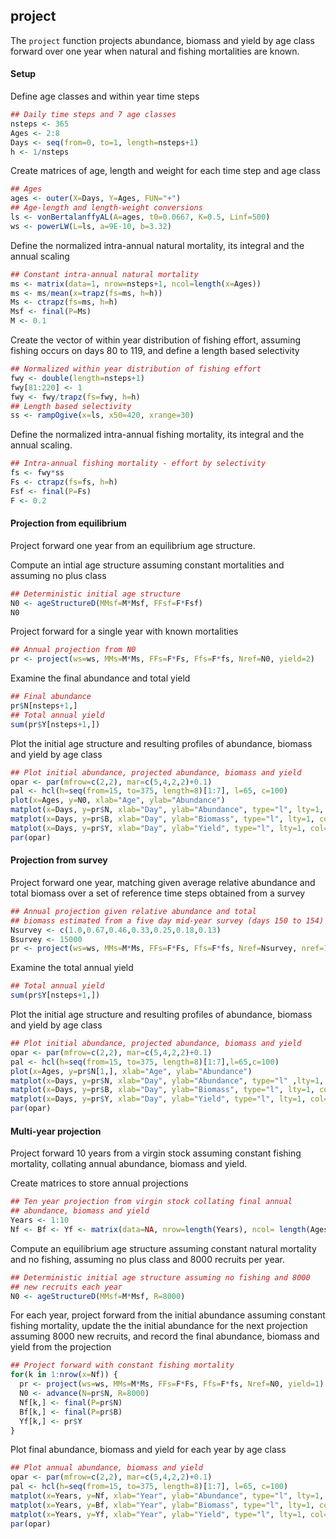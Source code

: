 ## project 

The `project` function projects abundance, biomass and yield by age
class forward over one year when natural and fishing mortalities are
known.

#### Setup

Define age classes and within year time steps
```r
## Daily time steps and 7 age classes
nsteps <- 365
Ages <- 2:8
Days <- seq(from=0, to=1, length=nsteps+1)
h <- 1/nsteps
```

Create matrices of age, length and weight for each time step and age class
```r
## Ages
ages <- outer(X=Days, Y=Ages, FUN="+")
## Age-length and length-weight conversions
ls <- vonBertalanffyAL(A=ages, t0=0.0667, K=0.5, Linf=500)
ws <- powerLW(L=ls, a=9E-10, b=3.32)
```

Define the normalized intra-annual natural mortality, its integral and the annual scaling
```r
## Constant intra-annual natural mortality
ms <- matrix(data=1, nrow=nsteps+1, ncol=length(x=Ages))
ms <- ms/mean(x=trapz(fs=ms, h=h))
Ms <- ctrapz(fs=ms, h=h)
Msf <- final(P=Ms)
M <- 0.1
```


Create the vector of within year distribution of fishing effort,
assuming fishing occurs on days 80 to 119, and define a length based
selectivity
```r
## Normalized within year distribution of fishing effort
fwy <- double(length=nsteps+1)
fwy[81:220] <- 1
fwy <- fwy/trapz(fs=fwy, h=h)
## Length based selectivity
ss <- rampOgive(x=ls, x50=420, xrange=30)
```

Define the normalized intra-annual fishing mortality, its integral and
the annual scaling.
```r
## Intra-annual fishing mortality - effort by selectivity
fs <- fwy*ss
Fs <- ctrapz(fs=fs, h=h)
Fsf <- final(P=Fs)
F <- 0.2
```

#### Projection from equilibrium 

Project forward one year from an equilibrium age structure.

Compute an intial age structure assuming constant mortalities and
assuming no plus class
```r
## Deterministic initial age structure
N0 <- ageStructureD(MMsf=M*Msf, FFsf=F*Fsf)
N0
```

Project forward for a single year with known mortalities
```r
## Annual projection from N0
pr <- project(ws=ws, MMs=M*Ms, FFs=F*Fs, Ffs=F*fs, Nref=N0, yield=2)
```

Examine the final abundance and total yield 
```r
## Final abundance
pr$N[nsteps+1,]
## Total annual yield
sum(pr$Y[nsteps+1,])
```

Plot the initial age structure and resulting profiles of abundance,
biomass and yield by age class
```r
## Plot initial abundance, projected abundance, biomass and yield
opar <- par(mfrow=c(2,2), mar=c(5,4,2,2)+0.1)
pal <- hcl(h=seq(from=15, to=375, length=8)[1:7], l=65, c=100)
plot(x=Ages, y=N0, xlab="Age", ylab="Abundance")
matplot(x=Days, y=pr$N, xlab="Day", ylab="Abundance", type="l", lty=1, col=pal)
matplot(x=Days, y=pr$B, xlab="Day", ylab="Biomass", type="l", lty=1, col=pal)
matplot(x=Days, y=pr$Y, xlab="Day", ylab="Yield", type="l", lty=1, col=pal)
par(opar)
```

#### Projection from survey

Project forward one year, matching given average relative abundance and
total biomass over a set of reference time steps obtained from a survey
```r
## Annual projection given relative abundance and total
## biomass estimated from a five day mid-year survey (days 150 to 154)
Nsurvey <- c(1.0,0.67,0.46,0.33,0.25,0.18,0.13) 
Bsurvey <- 15000 
pr <- project(ws=ws, MMs=M*Ms, FFs=F*Fs, Ffs=F*fs, Nref=Nsurvey, nref=151:155, Bref=Bsurvey, yield=2)
```

Examine the total annual yield
```r
## Total annual yield
sum(pr$Y[nsteps+1,])
```

Plot the initial age structure and resulting profiles of abundance,
biomass and yield by age class
```r
## Plot initial abundance, projected abundance, biomass and yield
opar <- par(mfrow=c(2,2), mar=c(5,4,2,2)+0.1)
pal <- hcl(h=seq(from=15, to=375, length=8)[1:7],l=65,c=100)
plot(x=Ages, y=pr$N[1,], xlab="Age", ylab="Abundance")
matplot(x=Days, y=pr$N, xlab="Day", ylab="Abundance", type="l" ,lty=1, col=pal)
matplot(x=Days, y=pr$B, xlab="Day", ylab="Biomass", type="l", lty=1, col=pal)
matplot(x=Days, y=pr$Y, xlab="Day", ylab="Yield", type="l", lty=1, col=pal)
par(opar)
```

#### Multi-year projection

Project forward 10 years from a virgin stock assuming constant fishing
mortality, collating annual abundance, biomass and yield.

Create matrices to store annual projections
```r
## Ten year projection from virgin stock collating final annual
## abundance, biomass and yield
Years <- 1:10
Nf <- Bf <- Yf <- matrix(data=NA, nrow=length(Years), ncol= length(Ages))
```


Compute an equilibrium age structure assuming constant natural mortality
and no fishing, assuming no plus class and 8000 recruits per year.
```r
## Deterministic initial age structure assuming no fishing and 8000
## new recruits each year
N0 <- ageStructureD(MMsf=M*Msf, R=8000)
```

For each year, project forward from the initial abundance assuming
constant fishing mortality, update the the initial abundance for the
next projection assuming 8000 new recruits, and record the final
abundance, biomass and yield from the projection
```r
## Project forward with constant fishing mortality
for(k in 1:nrow(x=Nf)) {
  pr <- project(ws=ws, MMs=M*Ms, FFs=F*Fs, Ffs=F*fs, Nref=N0, yield=1)
  N0 <- advance(N=pr$N, R=8000)
  Nf[k,] <- final(P=pr$N)
  Bf[k,] <- final(P=pr$B)
  Yf[k,] <- pr$Y
}
```

Plot final abundance, biomass and yield for each year by age class
```r
## Plot annual abundance, biomass and yield
opar <- par(mfrow=c(2,2), mar=c(5,4,2,2)+0.1)
pal <- hcl(h=seq(from=15, to=375, length=8)[1:7], l=65, c=100)
matplot(x=Years, y=Nf, xlab="Year", ylab="Abundance", type="l", lty=1, col=pal)
matplot(x=Years, y=Bf, xlab="Year", ylab="Biomass", type="l", lty=1, col=pal)
matplot(x=Years, y=Yf, xlab="Year", ylab="Yield", type="l", lty=1, col=pal)
par(opar) 
```
